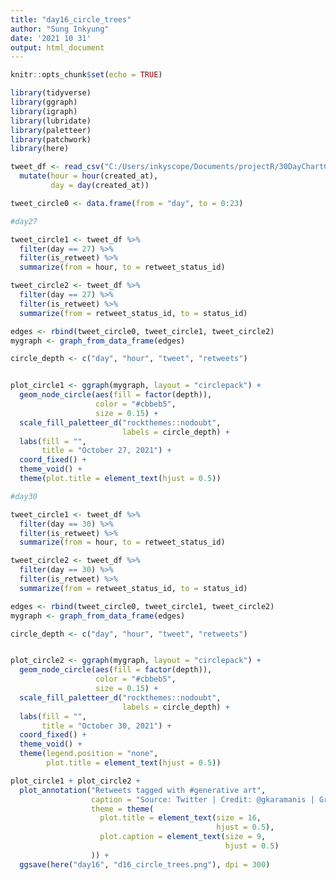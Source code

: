 ```yaml
---
title: "day16_circle_trees"
author: "Sung Inkyung"
date: '2021 10 31'
output: html_document
---
```


```r
knitr::opts_chunk$set(echo = TRUE)
```

```r
library(tidyverse)
library(ggraph)
library(igraph)
library(lubridate)
library(paletteer)
library(patchwork)
library(here)
```


```r
tweet_df <- read_csv("C:/Users/inkyscope/Documents/projectR/30DayChartChallenge/data/tweets_ga.csv") %>% 
  mutate(hour = hour(created_at),
         day = day(created_at))

tweet_circle0 <- data.frame(from = "day", to = 0:23)

#day27

tweet_circle1 <- tweet_df %>% 
  filter(day == 27) %>% 
  filter(is_retweet) %>% 
  summarize(from = hour, to = retweet_status_id)

tweet_circle2 <- tweet_df %>% 
  filter(day == 27) %>% 
  filter(is_retweet) %>% 
  summarize(from = retweet_status_id, to = status_id)

edges <- rbind(tweet_circle0, tweet_circle1, tweet_circle2)
mygraph <- graph_from_data_frame(edges)

circle_depth <- c("day", "hour", "tweet", "retweets")


plot_circle1 <- ggraph(mygraph, layout = "circlepack") +
  geom_node_circle(aes(fill = factor(depth)),
                   color = "#cbbeb5",
                   size = 0.15) +
  scale_fill_paletteer_d("rockthemes::nodoubt",
                         labels = circle_depth) +
  labs(fill = "",
       title = "October 27, 2021") +
  coord_fixed() +
  theme_void() +
  theme(plot.title = element_text(hjust = 0.5))

```

```r
#day30

tweet_circle1 <- tweet_df %>% 
  filter(day == 30) %>% 
  filter(is_retweet) %>% 
  summarize(from = hour, to = retweet_status_id)

tweet_circle2 <- tweet_df %>% 
  filter(day == 30) %>% 
  filter(is_retweet) %>% 
  summarize(from = retweet_status_id, to = status_id)

edges <- rbind(tweet_circle0, tweet_circle1, tweet_circle2)
mygraph <- graph_from_data_frame(edges)

circle_depth <- c("day", "hour", "tweet", "retweets")


plot_circle2 <- ggraph(mygraph, layout = "circlepack") +
  geom_node_circle(aes(fill = factor(depth)),
                   color = "#cbbeb5",
                   size = 0.15) +
  scale_fill_paletteer_d("rockthemes::nodoubt",
                         labels = circle_depth) +
  labs(fill = "",
       title = "October 30, 2021") +
  coord_fixed() +
  theme_void() +
  theme(legend.position = "none",
        plot.title = element_text(hjust = 0.5))

```


```r
plot_circle1 + plot_circle2 +
  plot_annotation("Retweets tagged with #generative art",
                  caption = "Source: Twitter | Credit: @gkaramanis | Graphic: Sung Inkyung",
                  theme = theme(
                    plot.title = element_text(size = 16, 
                                              hjust = 0.5),
                    plot.caption = element_text(size = 9,
                                                hjust = 0.5)
                  )) +
  ggsave(here("day16", "d16_circle_trees.png"), dpi = 300)


```

